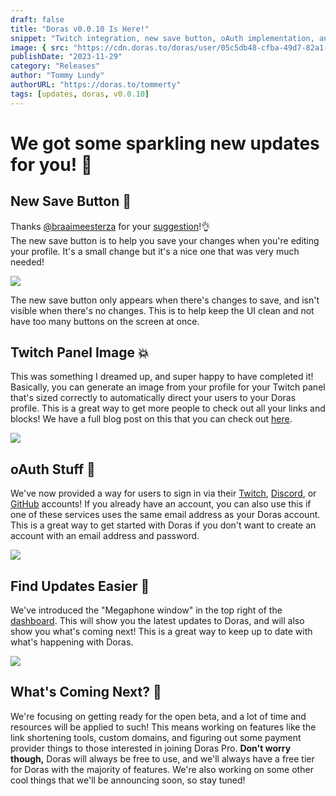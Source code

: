 ```yaml
---
draft: false
title: "Doras v0.0.10 Is Here!"
snippet: "Twitch integration, new save button, oAuth implementation, and more!"
image: { src: "https://cdn.doras.to/doras/user/05c5db48-cfba-49d7-82a1-5b4a3751aa40-0.5804055978205598.webp", alt: "Person playing video games" }
publishDate: "2023-11-29"
category: "Releases"
author: "Tommy Lundy"
authorURL: "https://doras.to/tommerty"
tags: [updates, doras, v0.0.10]
---
```


# We got some sparkling new updates for you! 🚀

## New Save Button 💾

Thanks [@braaimeesterza](https://doras.to/braaimeesterza) for your [suggestion](https://github.com/doras-to/doras/issues/39)!👌 \
The new save button is to help you save your changes when you're editing your profile. It's a small change but it's a nice one that was very much needed!

<img src="https://i.imgur.com/cgpBTeH.png" class="rounded-xl" />

The new save button only appears when there's changes to save, and isn't visible when there's no changes. This is to help keep the UI clean and not have too many buttons on the screen at once.

## Twitch Panel Image 💥

This was something I dreamed up, and super happy to have completed it! Basically, you can generate an image from your profile for your Twitch panel that's sized correctly to automatically direct your users to your Doras profile. This is a great way to get more people to check out all your links and blocks! We have a full blog post on this that you can check out [here](https://doras.to/blog/twitch-panel).

<img src="https://i.imgur.com/af6idKT.png" class="rounded-xl" />

## oAuth Stuff 🔐

We've now provided a way for users to sign in via their [Twitch](https://twitch.tv), [Discord](https://discord.gg), or [GitHub](https://github.com) accounts! If you already have an account, you can also use this if one of these services uses the same email address as your Doras account. This is a great way to get started with Doras if you don't want to create an account with an email address and password.

<img src="https://i.imgur.com/lKqd31l.png" class="rounded-xl" />

## Find Updates Easier 📖

We've introduced the "Megaphone window" in the top right of the [dashboard](https://admin.doras.to). This will show you the latest updates to Doras, and will also show you what's coming next! This is a great way to keep up to date with what's happening with Doras.

<img src="https://i.imgur.com/tsnuBIK.png" class="rounded-xl" />

## What's Coming Next? 🤔

We're focusing on getting ready for the open beta, and a lot of time and resources will be applied to such! This means working on features like the link shortening tools, custom domains, and figuring out some payment provider things to those interested in joining Doras Pro. **Don't worry though,** Doras will always be free to use, and we'll always have a free tier for Doras with the majority of features. We're also working on some other cool things that we'll be announcing soon, so stay tuned!
